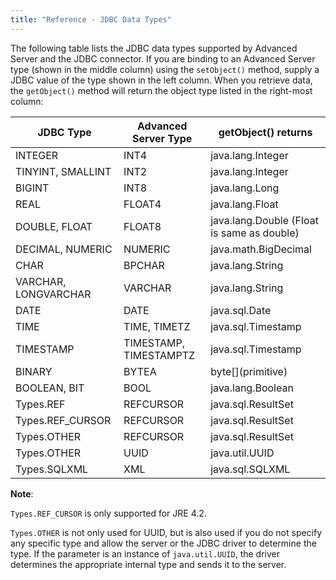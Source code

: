 ```yaml
---
title: "Reference - JDBC Data Types"
---
```


<div id="reference_jdbc_data_types" class="registered_link"></div>

The following table lists the JDBC data types supported by Advanced Server and the JDBC connector. If you are binding to an Advanced Server type (shown in the middle column) using the `setObject()` method, supply a JDBC value of the type shown in the left column. When you retrieve data, the `getObject()` method will return the object type listed in the right-most column:

| JDBC Type            | Advanced Server Type   | getObject() returns                        |
| -------------------- | ---------------------- | ------------------------------------------ |
| INTEGER              | INT4                   | java.lang.Integer                          |
| TINYINT, SMALLINT    | INT2                   | java.lang.Integer                          |
| BIGINT               | INT8                   | java.lang.Long                             |
| REAL                 | FLOAT4                 | java.lang.Float                            |
| DOUBLE, FLOAT        | FLOAT8                 | java.lang.Double (Float is same as double) |
| DECIMAL, NUMERIC     | NUMERIC                | java.math.BigDecimal                       |
| CHAR                 | BPCHAR                 | java.lang.String                           |
| VARCHAR, LONGVARCHAR | VARCHAR                | java.lang.String                           |
| DATE                 | DATE                   | java.sql.Date                              |
| TIME                 | TIME, TIMETZ           | java.sql.Timestamp                         |
| TIMESTAMP            | TIMESTAMP, TIMESTAMPTZ | java.sql.Timestamp                         |
| BINARY               | BYTEA                  | byte\[](primitive)                         |
| BOOLEAN, BIT         | BOOL                   | java.lang.Boolean                          |
| Types.REF            | REFCURSOR              | java.sql.ResultSet                         |
| Types.REF_CURSOR     | REFCURSOR              | java.sql.ResultSet                         |
| Types.OTHER          | REFCURSOR              | java.sql.ResultSet                         |
| Types.OTHER          | UUID                   | java.util.UUID                             |
| Types.SQLXML         | XML                    | java.sql.SQLXML                            |

**Note**:

`Types.REF_CURSOR` is only supported for JRE 4.2.

`Types.OTHER` is not only used for UUID, but is also used if you do not specify any specific type and allow the server or the JDBC driver to determine the type. If the parameter is an instance of `java.util.UUID`, the driver determines the appropriate internal type and sends it to the server.
